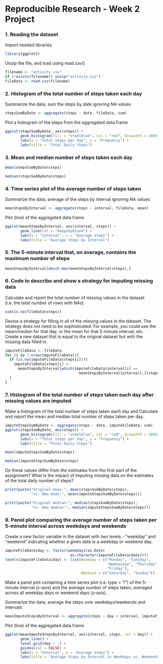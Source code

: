 # Reproducible Research - Week 2 Project

### 1. Reading the dataset

Import needed libraries
```r
library(ggplot2)
```

Unzip the file, and load using read.csv()
```r
filename <- "activity.csv"
if (!exists(filename)) unzip("activity.zip")
fileData <- read.csv(filename)
```

### 2. Histogram of the total number of steps taken each day

Summarize the data; sum the steps by date ignoring NA values
```r
stepsSumByDate <- aggregate(steps ~ date, fileData, sum)
```

Plot a histogram of the steps from the aggregated data.frame
```r
ggplot(stepsSumByDate, aes(steps)) +
       geom_histogram(fill = "steelblue", col = "red", binwidth = 1000) +
       labs(x = "Total steps per day", y = "Frequency") +
       labs(title = "Total Daily Steps")
```

### 3. Mean and median number of steps taken each day

```r
mean(stepsSumByDate$steps)
```

```r
median(stepsSumByDate$steps)
```

### 4. Time series plot of the average number of steps taken

Summarize the data; average of the steps by interval ignoring NA values
```r
meanStepsByInterval <- aggregate(steps ~ interval, fileData, mean)
```

Plot (line) of the aggregated data.frame
```r
ggplot(meanStepsByInterval, aes(interval, steps)) +
       geom_line(col = "deepskyblue4") +
       labs(x = "Interval", y = "Average Steps") +
       labs(title = "Average Steps by Interval")
```

### 5. The 5-minute interval that, on average, contains the maximum number of steps

```r
meanStepsByInterval[which.max(meanStepsByInterval$steps),]
```

### 6. Code to describe and show a strategy for imputing missing data

Calculate and report the total number of missing values in the dataset (i.e. the total number of rows with NAs)
```r
sum(is.na(fileData$steps))
```

Devise a strategy for filling in all of the missing values in the dataset. The strategy does not need to be sophisticated. For example, you could use the mean/median for that day, or the mean for that 5-minute interval, etc.
Create a new dataset that is equal to the original dataset but with the missing data filled in.
```r
imputeFileData <- fileData
for (i in 1:nrow(imputeFileData)){
  if (is.na(imputeFileData$steps[i])){
    imputeFileData$steps[i] <-
      meanStepsByInterval[which(imputeFileData$interval[i] ==
                                  meanStepsByInterval$interval),]$steps
  }
}
```

### 7. Histogram of the total number of steps taken each day after missing values are imputed

Make a histogram of the total number of steps taken each day and Calculate and report the mean and median total number of steps taken per day.
```r
imputeStepsSumByDate <- aggregate(steps ~ date, imputeFileData, sum)
ggplot(stepsSumByDate, aes(steps)) +
       geom_histogram(fill = "steelblue", col = "red", binwidth = 1000) +
       labs(x = "Total steps per day", y = "Frequency") +
       labs(title = "Total Daily Steps")
```

```r
mean(imputeStepsSumByDate$steps)
```

```r
median(imputeStepsSumByDate$steps)
```

Do these values differ from the estimates from the first part of the assignment? What is the impact of imputing missing data on the estimates of the total daily number of steps?
```r
print(paste("Original mean:", mean(stepsSumByDate$steps),
            "vs. New mean:", mean(imputeStepsSumByDate$steps)))
```

```r
print(paste("Original median:", median(stepsSumByDate$steps),
            "vs. New median:", median(imputeStepsSumByDate$steps)))
```

### 8. Panel plot comparing the average number of steps taken per 5-minute interval across weekdays and weekends

Create a new factor variable in the dataset with two levels - "weekday" and "weekend" indicating whether a given date is a weekday or weekend day.

```r
imputeFileData$day <- factor(weekdays(as.Date(
                              as.character(imputeFileData$date))))
levels(imputeFileData$day) <- list(Weekday = c("Monday", "Tuesday",
                                               "Wednesday", "Thursday",
                                               "Friday"),
                                   Weekend = c("Saturday", "Sunday"))
```

Make a panel plot containing a time series plot (i.e. type = "l") of the 5-minute interval (x-axis) and the average number of steps taken, averaged across all weekday days or weekend days (y-axis).

Summarize the data; average the steps over weekdays/weekends and intervals
```r
meanImputeStepsByInterval <- aggregate(steps ~ day + interval, imputeFileData, mean)
```

Plot (line) of the aggregated data.frame
```r
ggplot(meanImputeStepsByInterval, aes(interval, steps, col = day)) +
       geom_line() +
       facet_grid(day ~ .) +
       guides(col = FALSE) +
       labs(x = "Interval", y = "Average Steps") +
       labs(title = "Average Steps by Interval in Weekdays vs. Weekends")
```
